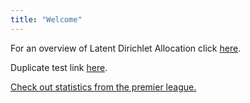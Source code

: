 ```yaml
---
title: "Welcome"
---
```


For an overview of Latent Dirichlet Allocation click [here](/LDA).  

Duplicate test link [here](LDA). 

[Check out statistics from the premier league.](http://ff.aboland.ie)